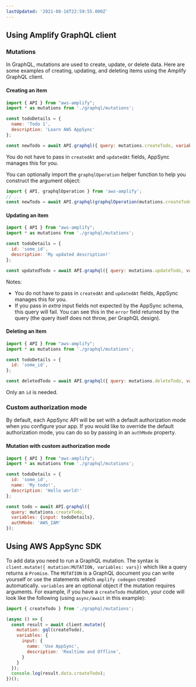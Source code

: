 ```yaml
---
lastUpdated: '2021-08-16T22:59:55.000Z'
---
```

## Using Amplify GraphQL client

### Mutations

In GraphQL, mutations are used to create, update, or delete data. Here are some examples of creating, updating, and deleting items using the Amplify GraphQL client.

#### Creating an item

```javascript
import { API } from "aws-amplify";
import * as mutations from './graphql/mutations';

const todoDetails = {
  name: 'Todo 1',
  description: 'Learn AWS AppSync'
};

const newTodo = await API.graphql({ query: mutations.createTodo, variables: {input: todoDetails}});
```

You do not have to pass in `createdAt` and `updatedAt` fields, AppSync manages this for you.

You can optionally import the `graphqlOperation` helper function to help you construct the argument object:

```javascript
import { API, graphqlOperation } from 'aws-amplify';
// ...
const newTodo = await API.graphql(graphqlOperation(mutations.createTodo, {input: todoDetails})); // equivalent to above example
```

#### Updating an item

```javascript
import { API } from "aws-amplify";
import * as mutations from './graphql/mutations';

const todoDetails = {
  id: 'some_id',
  description: 'My updated description!'
};

const updatedTodo = await API.graphql({ query: mutations.updateTodo, variables: {input: todoDetails}});
```

Notes:

- You do not have to pass in `createdAt` and `updatedAt` fields, AppSync manages this for you.
- If you pass in *extra* input fields not expected by the AppSync schema, this query will fail. You can see this in the `error` field returned by the query (the query itself does not throw, per GraphQL design).

#### Deleting an item

```javascript
import { API } from "aws-amplify";
import * as mutations from './graphql/mutations';

const todoDetails = {
  id: 'some_id',
};

const deletedTodo = await API.graphql({ query: mutations.deleteTodo, variables: {input: todoDetails}});
```

Only an `id` is needed.

### Custom authorization mode

By default, each AppSync API will be set with a default authorization mode when you configure your app. If you would like to override the default authorization mode, you can do so by passing in an `authMode` property.

#### Mutation with custom authorization mode

```js
import { API } from "aws-amplify";
import * as mutations from './graphql/mutations';

const todoDetails = {
  id: 'some_id',
  name: 'My todo!',
  description: 'Hello world!'
};

const todo = await API.graphql({
  query: mutations.createTodo,
  variables: {input: todoDetails},
  authMode: 'AWS_IAM'
});
```

## Using AWS AppSync SDK 

To add data you need to run a GraphQL mutation. The syntax is `client.mutate({ mutation:MUTATION, variables: vars})` which like a query returns a `Promise`. The `MUTATION` is a GraphQL document you can write yourself or use the statements which `amplify codegen` created automatically. `variables` are an optional object if the mutation requires arguments. For example, if you have a `createTodo` mutation, your code will look like the following (using `async/await` in this example):

```javascript
import { createTodo } from './graphql/mutations';

(async () => {
  const result = await client.mutate({
    mutation: gql(createTodo),
    variables: {
      input: {
        name: 'Use AppSync',
        description: 'Realtime and Offline',
      }
    }
  });
  console.log(result.data.createTodo);
})();
```
